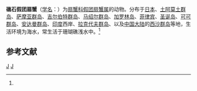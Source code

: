 {{Speciesbox
| taxon = Pseudozius caystrus
| binomial_authority = (Adams et White, 1848)<ref name='id11815'>{{cite web| url =http://www.bioinfo.cn/db05/BjdwSpecies.php?action=view&id=11815| title =礁石假团扇蟹| work =《中国动物物种编目数据库》| publisher =中国科学院微生物研究所| author =中国科学院动物研究所| accessdate =2009-04-28| deadurl =yes| archiveurl =https://web.archive.org/web/20160305051340/http://www.bioinfo.cn/db05/BjdwSpecies.php?action=view&id=11815| archivedate =2016-03-05}}</ref>
}}

'''礁石假团扇蟹'''（[[学名|学名]]：{{lang|la|''Pseudozius caystrus''}}）为[[扇蟹科|扇蟹科]][[假团扇蟹属|假团扇蟹属]]的动物。分布于[[日本|日本]]、[[土阿莫土群岛|土阿莫土群岛]]、[[萨摩亚群岛|萨摩亚群岛]]、[[吉尔伯特群岛|吉尔伯特群岛]]、[[马绍尔群岛|马绍尔群岛]]、[[加罗林岛|加罗林岛]]、[[菲律宾|菲律宾]]、[[圣诞岛|圣诞岛]]、[[可可群岛|可可群岛]]、[[安达曼群岛|安达曼群岛]]、[[印度|印度]]西岸、[[拉克代夫群岛|拉克代夫群岛]]、以及[[中国大陆|中国大陆]]的[[西沙群岛|西沙群岛]]等地，生活环境为海水，常生活于珊瑚礁浅水中。<ref name='id11815'/>

== 参考文献 ==
{{reflist}}

{{螃蟹小作品}}

{{taxonbar}}
[[Category:_1848年描述的动物|J]]
[[Category:假团扇蟹属|J]]